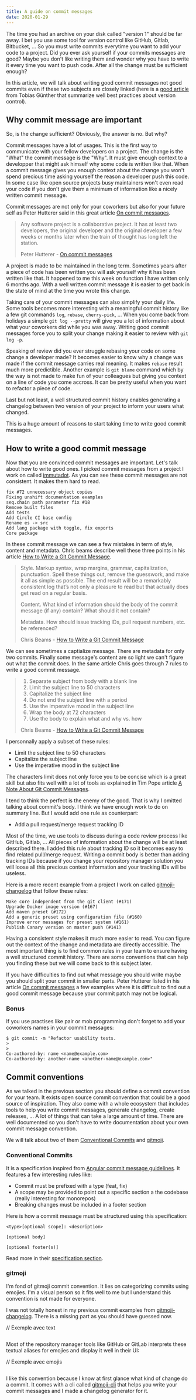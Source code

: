 ```yaml
---
title: A guide on commit messages
date: 2020-01-29
---
```


The time you had an archive on your disk called "version 1" should be far away. I bet you use some tool for version control like GitHub, Gitlab, Bitbucket, ... So you must write commits everytime you want to add your code to a project. Did you ever ask yourself if your commits messages are good? Maybe you don't like writing them and wonder why you have to write it every time you want to push code. After all the change must be sufficient enough? 

In this article, we will talk about writing good commit messages not good commits even if these two subjects are closely linked (here is a [good article](https://www.git-tower.com/blog/version-control-best-practices/) from Tobias Günther that summarize well best practices about version control).

## Why commit message are important

So, is the change sufficient? Obviously, the answer is no. But why?

Commit messages have a lot of usages. This is the first way to communicate with your fellow developers on a project. The change is the "What" the commit message is the "Why". It must give enough context to a developper that might ask himself why some code is written like that. When a commit message gives you enough context about the change you won't spend precious time asking yourself the reason a developer push this code. In some case like open source projects busy maintainers won't even read your code if you don't give them a minimum of information like a nicely written commit message.

Commit messages are not only for your coworkers but also for your future self as Peter Hutterer said in this great article [On commit messages](http://who-t.blogspot.com/2009/12/on-commit-messages.html).

> Any software project is a collaborative project. It has at least two developers, the original developer and the original developer a few weeks or months later when the train of thought has long left the station.
>
> Peter Hutterer - [On commit messages](http://who-t.blogspot.com/2009/12/on-commit-messages.html)

A project is made to be maintained in the long term. Sometimes years after a piece of code has been written you will ask yourself why it has been written like that. It happened to me this week on function I have written only 6 months ago. With a well written commit message it is easier to get back in the state of mind at the time you wrote this change.

Taking care of your commit messages can also simplify your daily life. Some tools becomes more interesting with a meaningful commit history like a few git commands `log`, `rebase`, `cherry-pick`, ... When you come back from holidays a simple `git log --pretty` will give you a lot of information about what your coworkers did while you was away. Writing good commit messages force you to split your change making it easier to review with `git log -p`.

Speaking of review did you ever struggle rebasing your code on some change a developer made? It becomes easier to know why a change was made if the commit message carries real meaning. It makes `rebase` result much more predictible. Another example is `git blame` command which by the way is not made to make fun of your colleagues but giving you context on a line of code you come accross. It can be pretty useful when you want to refactor a piece of code. 

Last but not least, a well structured commit history enables generating a changelog between two version of your project to inform your users what changed.

This is a huge amount of reasons to start taking time to write good commit messages.

## How to write a good commit message

Now that you are convinced commit messages are important. Let's talk about how to write good ones. I picked commit messages from a project I work on called [immutadot](https://github.com/zenika-open-source/immutadot). As you can see these commit messages are not consistent. It makes them hard to read.

```
fix #72 unnecessary object copies
Fixing unshift documentation examples
seq.chain path parameter fix #18
Remove built files
Add tests
Add Circle CI base config
Rename es -> src
Add lang package with toggle, fix exports
Core package
```

In these commit message we can see a few mistakes in term of style, content and metadata. Chris beams describe well these three points in his article [How to Write a Git Commit Message](https://chris.beams.io/posts/git-commit/).

> Style. Markup syntax, wrap margins, grammar, capitalization, punctuation. Spell these things out, remove the guesswork, and make it all as simple as possible. The end result will be a remarkably consistent log that’s not only a pleasure to read but that actually does get read on a regular basis.
> 
> Content. What kind of information should the body of the commit message (if any) contain? What should it not contain?
> 
> Metadata. How should issue tracking IDs, pull request numbers, etc. be referenced?
> 
> Chris Beams - [How to Write a Git Commit Message](https://chris.beams.io/posts/git-commit/)

We can see sometimes a captialize message. There are metadata for only two commits. Finally some message's content are so light we can't figure out what the commit does. In the same article Chris goes through 7 rules to write a good commit message.

> 1. Separate subject from body with a blank line
> 2. Limit the subject line to 50 characters
> 3. Capitalize the subject line
> 4. Do not end the subject line with a period
> 5. Use the imperative mood in the subject line
> 6. Wrap the body at 72 characters
> 7. Use the body to explain what and why vs. how
>
> Chris Beams - [How to Write a Git Commit Message](https://chris.beams.io/posts/git-commit/)

I personnally apply a subset of these rules:

- Limit the subject line to 50 characters
- Capitalize the subject line
- Use the imperative mood in the subject line

The characters limit does not only force you to be concise which is a great skill but also fits well with a lot of tools as explained in Tim Pope article [A Note About Git Commit Messages](https://tbaggery.com/2008/04/19/a-note-about-git-commit-messages.html).

I tend to think the perfect is the enemy of the good. That is why I omitted talking about commit's body. I think we have enough work to do on summary line. But I would add one rule as counterpart:

- Add a pull request/merge request tracking ID

Most of the time, we use tools to discuss during a code review process like GitHub, Gitlab, ... All pieces of information about the change will be at least described there. I added this rule about tracking ID so it becomes easy to find related pull/merge request. Writing a commit body is better than adding tracking IDs because if you change your repository manager solution you will loose all this precious context information and your tracking IDs will be useless.

Here is a more recent example from a project I work on called [gitmoji-changelog](https://github.com/frinyvonnick/gitmoji-changelog) that follow these rules:

```
Make core independent from the git client (#171)
Upgrade Docker image version (#167)
Add maven preset (#172)
Add a generic preset using configuration file (#160)
Improve error messages for preset system (#161)
Publish Canary version on master push (#141)
```

Having a consistent style makes it much more easier to read. You can figure out the context of the change and metadata are directly accessible. The most important thing is to find common rules in your team to ensure having a well structured commit history. There are some conventions that can help you finding these but we will come back to this subject later.

If you have difficulties to find out what message you should write maybe you should split your commit in smaller parts. Peter Hutterer listed in his article [On commit messages](http://who-t.blogspot.com/2009/12/on-commit-messages.html) a few examples where it is difficult to find out a good commit message because your commit patch may not be logical.

### Bonus

If you use practises like pair or mob programming don't forget to add your coworkers names in your commit messages:

```
$ git commit -m "Refactor usability tests.
>
>
Co-authored-by: name <name@example.com>
Co-authored-by: another-name <another-name@example.com>"
```

## Commit conventions

As we talked in the previous section you should define a commit convention for your team. It exists open source commit convention that could be a good source of inspiration. They also come with a whole ecosystem that includes tools to help you write commit messages, generate changelog, create releases, ... A lot of things that can take a large amount of time. There are well documented so you don't have to write documentation about your own commit message convention.

We will talk about two of them [Conventional Commits](https://conventionalcommits.org) and [gitmoji](https://gitmoji.carloscuesta.me/).

### Conventional Commits

It is a specification inspired from [Angular commit message guidelines](https://github.com/angular/angular/blob/22b96b9/CONTRIBUTING.md#-commit-message-guidelines). It features a few interesting rules like:

- Commit must be prefixed with a type (feat, fix)
- A scope may be provided to point out a specific section a the codebase (really interesting for monorepos)
- Breaking changes must be included in a footer section

Here is how a commit message must be structured using this specification:

```
<type>[optional scope]: <description>

[optional body]

[optional footer(s)]
```

Read more in their [specification section](https://www.conventionalcommits.org/en/v1.0.0/#specification).

### gitmoji

I'm fond of gitmoji commit convention. It lies on categorizing commits using emojies. I'm a visual person so it fits well to me but I understand this convention is not made for everyone.

I was not totally honest in my previous commit examples from [gitmoji-changelog](). There is a missing part as you should have guessed now.

// Exemple avec text
```
```

Most of the repository manager tools like GitHub or GitLab interprets these textual aliases for emojies and display it well in their UI:

// Exemple avec emojis
```
```

I like this convention because I know at first glance what kind of change do a commit. It comes with a cli called [gitmoji-cli]() that helps you write your commit messages and I made a changelog generator for it.

